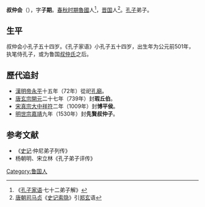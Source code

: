'''叔仲会'''（{{bd|前497年||？|catIdx=S}}），字'''子期'''。[[春秋时期|春秋时期]][[魯國|魯國]]人<ref>《[[孔子家语|孔子家语]]·七十二弟子解》</ref>，[[晋国|晋国]]人<ref>[[唐朝|唐朝]][[司马贞|司马贞]]《[[史记索隐|史记索隐]]》引[[郑玄|郑玄]]语</ref>。[[孔子|孔子]]弟子。

==生平==
叔仲会小孔子五十四岁。《孔子家语》小孔子五十四岁，出生年为公元前501年，执笔侍孔子，或为鲁国[[叔仲惠伯|叔仲氏]]之后。

==歷代追封==
*[[東漢|漢]][[漢明帝|明帝]][[永平_(東漢)|永平]]十五年（72年）從祀[[孔廟|孔廟]]。
*[[唐朝|唐]][[唐玄宗|玄宗]][[開元|開元]]二十七年（739年）封'''瑕丘伯'''。
*[[北宋|宋]][[宋真宗|真宗]][[大中祥符|大中祥符]]二年（1009年）封'''博平侯'''。
*[[明朝|明]][[明世宗|世宗]][[嘉靖|嘉靖]]九年（1530年）封'''先賢叔仲子'''。

==参考文献==
*《[[史记|史记]]·仲尼弟子列传》      
*杨朝明、宋立林《孔子弟子评传》
{{孔子弟子}}

[[Category:鲁国人|Category:鲁国人]]